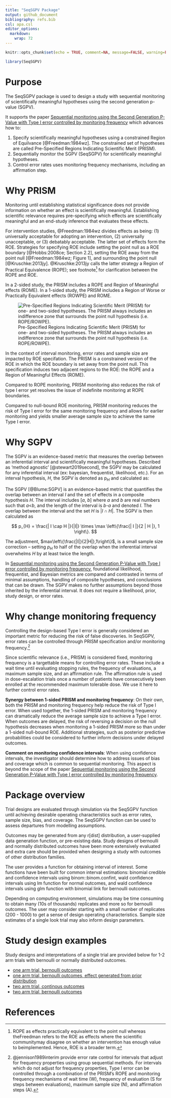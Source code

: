 ```yaml
---
title: "SeqSGPV Package"
output: github_document
bibliography: refs.bib
csl: apa.csl
editor_options: 
  markdown: 
    wrap: 72
---
```


```r
knitr::opts_chunk$set(echo = TRUE, comment=NA, message=FALSE, warning=FALSE, fig.width = 8, fig.height = 8, fig.align='center', eval=TRUE)
```

```r
library(SeqSGPV)
```

# Purpose

The SeqSGPV package is used to design a study with sequential monitoring
of scientifically meaningful hypotheses using the second generation
p-value (SGPV).

It supports the paper [Sequential monitoring using the Second Generation
P-Value with Type I error controlled by monitoring
frequency](https://arxiv.org/pdf/2204.10678.pdf) which advances how to:

1.  Specify scientifically meaningful hypotheses using a constrained
    Region of Equilvance [@Freedman:1984wz]. The constrained set of
    hypotheses are called Pre-Specified Regions Indicating Scientific
    Merit (PRISM).
2.  Sequentially monitor the SGPV (SeqSGPV) for scientifically
    meaningful hypotheses.
3.  Control error rates uses monitoring frequency mechanisms, including
    an affirmation step.

# Why PRISM

Monitoring until establishing statistical significance does not provide
information on whether an effect is scientifically meaningful.
Establishing scientific relevance requires pre-specifying which effects
are scientifically meaningful and an end-study inference that evaluates
these effects.

For intervention studies, @Freedman:1984wz divides effects as being: (1)
universally acceptable for adopting an intervention, (2) universally
unacceptable, or (3) debatably acceptable. The latter set of effects
form the ROE. Strategies for specifying ROE include setting the point
null as a ROE boundary [@Hobbs:2008ce; Section 2.2], setting the ROE
away from the point null [@Freedman:1984wz; Figure 1], and surrounding
the point null [@Kruschke:2013jy]. @Kruschke:2013jy calls the latter
strategy a Region of Practical Equivalence (ROPE); see footnote[^1] for
clarification between the ROPE and ROE.

[^1]: ROPE as effects practically equivalent to the point null whereas
    theFreedman refers to the ROE as effects where the scientific
    communitymay disagree on whether an intervention has enough value to
    beimplemented. Hence, ROE is a broader term.

In a 2-sided study, the PRISM includes a ROPE and Region of Meaningful
effects (ROME). In a 1-sided study, the PRISM includes a Region of Worse
or Practically Equivalent effects (ROWPE) and ROME.

![Pre-Specified Regions Indicating Scientific Merit (PRISM) for one- and
two-sided hypotheses. The PRISM always includes an indifference zone
that surrounds the point null hypothesis (i.e.
ROPE/ROWPE).](images/AMwithSGPV_Figsv09_1.jpg)

In the context of interval monitoring, error rates and sample size are
impacted by ROE specifation. The PRISM is a constrained version of the
ROE in which the ROE boundary is set away from the point null. This
specification induces two adjacent regions to the ROE: the ROPE and a
Region of Meaningful Effects (ROME).

Compared to ROPE monitoring, PRISM monitoring also reduces the risk of
type I error yet resolves the issue of indefinite monitoring at ROPE
boundaries.

Compared to null-bound ROE monitoring, PRISM monitoring reduces the risk
of Type I error for the same monitoring frequency and allows for earlier
monitoring and yields smaller average sample size to achieve the same
Type I error.

# Why SGPV

The SGPV is an evidence-based metric that measures the overlap between
an inferential interval and scientifically meaningful hypotheses.
Described as 'method agnostic' [@stewart2019second], the SGPV may be
calculated for any inferential interval (ex: bayesian, frequentist,
likelihood, etc.). For an interval hypothesis, $H$, the SGPV is denoted
as p$_H$ and calculated as:

The SGPV [@Blume:SGPV] is an evidence-based metric that quantifies the
overlap between an interval $I$ and the set of effects in a composite
hypothesis *H*. The interval includes [*a*, *b*] where *a* and *b* are
real numbers such that *a*\<*b*, and the length of the interval is *b-a*
and denoted $I$. The overlap between the interval and the set *H* is
$\left| I \cap H \right|$. The SGPV is then calculated as

$$
p_{H} = \frac{| I \cap H |}{|I|} \times \max \left\{\frac{| I |}{2 | H |}, 1 \right\}.
$$

\noindent The adjustment, $max\left\{\frac{|I|}{2|H|},1\right\}$, is a
small sample size correction – setting $p_H$ to half of the overlap when
the inferential interval overwhelms $H$ by at least twice the length.

In [Sequential monitoring using the Second Generation P-Value with Type
I error controlled by monitoring
frequency](https://arxiv.org/pdf/2204.10678.pdf), foundational
likelihood, frequentist, and Bayesian metrics are compared and
contrasted in terms of minimal assumptions, handling of composite
hypotheses, and conclusions that can be drawn. The SGPV makes no further
assumptions beyond those inherited by the inferential interval. It does
not require a likelihood, prior, study design, or error rates.

# Why change monitoring frequency

Controlling the design-based Type I error is generally considered an
important metric for reducing the risk of false discoveries. In SeqSGPV,
error rates can be controlled through PRISM specification and/or
monitoring frequency.[^2]

[^2]: @jennison1989interim provide error rate control for intervals that
    adjust for frequency properties using group sequential methods. For
    intervals which do not adjust for frequency properties, Type I error
    can be controlled through a combination of the PRISM's ROPE and
    monitoring frequency mechanisms of wait time (W), frequency of
    evaluation (S for steps between evaluations), maximum sample size
    (N), and affirmation steps (A).

Since scientific relevance (i.e., PRISM) is considered fixed, monitoring
frequency is a targettable means for controlling error rates. These
include a wait time until evaluating stopping rules, the frequency of
evaluations, a maximum sample size, and an affirmation rule. The
affirmation rule is used in dose-escalation trials once a number of
patients have consecutively been enrolled at the recommended maximum
tolerable dose. We use it here to further control error rates.

**Synergy between 1-sided PRISM and monitoring frequency**: On their
own, both the PRISM and monitoring frequency help reduce the risk of
Type I error. When used together, the 1-sided PRISM and monitoring
frequency can dramatically reduce the average sample size to achieve a
Type I error. When outcomes are delayed, the risk of reversing a
decision on the null hypothesis decreases when monitoring a 1-sided
PRISM more so than under a 1-sided null-bound ROE. Additional
strategies, such as posterior predictive probabilities could be
considered to further inform decisions under delayed outcomes.

**Comment on monitoring confidence intervals**: When using confidence
intervals, the investigator should determine how to address issues of
bias and coverage which is common to sequential monitoring. This aspect
is beyond the scope of the paper [Sequential monitoring using the Second
Generation P-Value with Type I error controlled by monitoring
frequency](https://arxiv.org/pdf/2204.10678.pdf).

# Package overview

Trial designs are evaluated through simulation via the SeqSGPV function
until achieving desirable operating characteristics such as error rates,
sample size, bias, and coverage. The SeqSGPV function can be used to
assess departures from modelling assumptions.

Outcomes may be generated from any r[dist] distribution, a user-supplied
data generation function, or pre-existing data. Study designs of
bernoulli and normally distributed outcomes have been more extensively
evaluated and extra care should be provided when designing a study with
outcomes of other distribution families.

The user provides a function for obtaining interval of interest. Some
functions have been built for common interval estimations: binomial
credible and confidence intervals using binom::binom.confint, wald
confidence intervals using lm function for normal outcomes, and wald
confidence intervals using glm function with binomial link for bernoulli
outcomes.

Depending on computing environment, simulations may be time consuming to
obtain many (10s of thousands) replicates and more so for bernoulli
outcomes. The user may consider starting with a small number of
replicates (200 - 1000) to get a sense of design operating
characteristics. Sample size estimates of a single look trial may also
inform design parameters.

# Study design examples

Study designs and interpretations of a single trial are provided below
for 1-2 arm trials with bernoulli or normally distributed outcomes.

-   [one arm trial, bernoulli outcomes](examples/one-arm-bernoulli/README.md)
-   [one arm trial, bernoulli outcomes, effect generated from prior
    distribution](examples/one-arm-bernoulli-prior-generated-effect/README.md)
-   [two arm trial, continous
    outcomes](examples/two-arm-continuous/README.md)
-   [two arm trial, bernoulli
    outcomes](examples/two-arm-bernoulli/README.md)

# References
